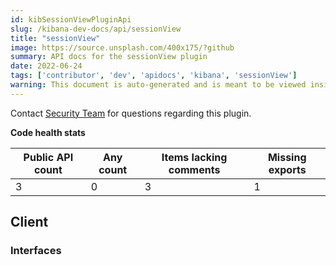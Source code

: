 ```yaml
---
id: kibSessionViewPluginApi
slug: /kibana-dev-docs/api/sessionView
title: "sessionView"
image: https://source.unsplash.com/400x175/?github
summary: API docs for the sessionView plugin
date: 2022-06-24
tags: ['contributor', 'dev', 'apidocs', 'kibana', 'sessionView']
warning: This document is auto-generated and is meant to be viewed inside our experimental, new docs system. Reach out in #docs-engineering for more info.
---
```




Contact [Security Team](https://github.com/orgs/elastic/teams/security-team) for questions regarding this plugin.

**Code health stats**

| Public API count  | Any count | Items lacking comments | Missing exports |
|-------------------|-----------|------------------------|-----------------|
| 3 | 0 | 3 | 1 |

## Client

### Interfaces
<DocDefinitionList data={sessionViewObj.client.interfaces}/>

